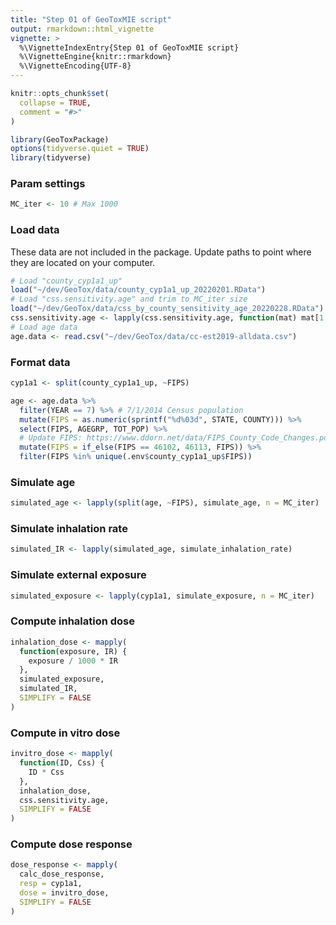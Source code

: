 ```yaml
---
title: "Step 01 of GeoToxMIE script"
output: rmarkdown::html_vignette
vignette: >
  %\VignetteIndexEntry{Step 01 of GeoToxMIE script}
  %\VignetteEngine{knitr::rmarkdown}
  %\VignetteEncoding{UTF-8}
---
```


```r
knitr::opts_chunk$set(
  collapse = TRUE,
  comment = "#>"
)
```

```r
library(GeoToxPackage)
options(tidyverse.quiet = TRUE)
library(tidyverse)
```

### Param settings

```r
MC_iter <- 10 # Max 1000
```

### Load data

These data are not included in the package. Update paths to point where they are located on your computer.

```r
# Load "county_cyp1a1_up"
load("~/dev/GeoTox/data/county_cyp1a1_up_20220201.RData")
# Load "css.sensitivity.age" and trim to MC_iter size
load("~/dev/GeoTox/data/css_by_county_sensitivity_age_20220228.RData")
css.sensitivity.age <- lapply(css.sensitivity.age, function(mat) mat[1:MC_iter, ])
# Load age data
age.data <- read.csv("~/dev/GeoTox/data/cc-est2019-alldata.csv")
```

### Format data

```r
cyp1a1 <- split(county_cyp1a1_up, ~FIPS)

age <- age.data %>%
  filter(YEAR == 7) %>% # 7/1/2014 Census population
  mutate(FIPS = as.numeric(sprintf("%d%03d", STATE, COUNTY))) %>%
  select(FIPS, AGEGRP, TOT_POP) %>%
  # Update FIPS: https://www.ddorn.net/data/FIPS_County_Code_Changes.pdf
  mutate(FIPS = if_else(FIPS == 46102, 46113, FIPS)) %>% 
  filter(FIPS %in% unique(.env$county_cyp1a1_up$FIPS))
```

### Simulate age

```r
simulated_age <- lapply(split(age, ~FIPS), simulate_age, n = MC_iter)
```

### Simulate inhalation rate

```r
simulated_IR <- lapply(simulated_age, simulate_inhalation_rate)
```

### Simulate external exposure

```r
simulated_exposure <- lapply(cyp1a1, simulate_exposure, n = MC_iter)
```

### Compute inhalation dose

```r
inhalation_dose <- mapply(
  function(exposure, IR) {
    exposure / 1000 * IR
  },
  simulated_exposure,
  simulated_IR,
  SIMPLIFY = FALSE
)
```

### Compute in vitro dose

```r
invitro_dose <- mapply(
  function(ID, Css) {
    ID * Css
  },
  inhalation_dose,
  css.sensitivity.age,
  SIMPLIFY = FALSE
)
```

### Compute dose response

```r
dose_response <- mapply(
  calc_dose_response,
  resp = cyp1a1,
  dose = invitro_dose,
  SIMPLIFY = FALSE
)
```
